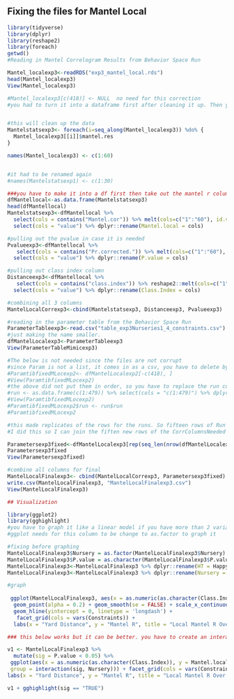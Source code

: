 
## Fixing the files for Mantel Local 

```r
library(tidyverse)
library(dplyr)
library(reshape2)
library(foreach)
getwd()
#Reading in Mantel Correlogram Results from Behavior Space Run

Mantel_localexp3<-readRDS("exp3_mantel_local.rds")
head(Mantel_localexp3)
View(Mantel_localexp3)

#Mantel_localexp3[c(418)] <- NULL  no need for this correction
#you had to turn it into a dataframe first after cleaning it up. Then you can turn the dataframe into a tibble


#this will clean up the data
Mantelstatsexp3<- foreach(i=seq_along(Mantel_localexp3)) %do% {   
  Mantel_localexp3[[i]]$mantel.res
}

names(Mantel_localexp3) <- c(1:60)


#it had to be renamed again
#names(Mantelstatsexp1) <- c(1:30)  

###you have to make it into a df first then take out the mantel r column
dfMantellocal<-as.data.frame(Mantelstatsexp3)
head(dfMantellocal)
Mantelstatsexp3<-dfMantellocal %>% 
  select(cols = contains("Mantel.cor")) %>% melt(cols=c("1":"60"), id.vars=NULL) %>%
  select(cols = "value") %>% dplyr::rename(Mantel.local = cols)

#pulling out the pvalue in case it is needed 
Pvalueexp3<-dfMantellocal %>%
   select(cols = contains("Pr.corrected.")) %>% melt(cols=c("1":"60"), id.vars=NULL) %>%
  select(cols = "value") %>% dplyr::rename(P.value = cols) 

#pulling out class index column 
Distanceexp3<-dfMantellocal %>%
   select(cols = contains("class.index")) %>% reshape2::melt(cols=c("1":"60"), id.vars=NULL) %>%
  select(cols = "value") %>% dplyr::rename(Class.Index = cols) 

#combining all 3 columns 
MantelLocalCorrexp3<-cbind(Mantelstatsexp3, Distanceexp3, Pvalueexp3)

```


```r
#reading in the parameter table from the Behavior Space Run
ParameterTableexp3<-read.csv("table_exp3Nurseries1_4_constraints.csv")
#just making the name smaller. 
dfMantelLocalexp3<-ParameterTableexp3 
View(ParameterTableMimicexp3)

#The below is not needed since the files are not corrupt
#since Param is not a list, it comes in as a csv, you have to delete by -c
#ParamtibfixedMLocexp2<- dfMantelLocalexp2[-c(418), ]
#View(ParamtibfixedMLocexp2)
#the above did not put them in order, so you have to replace the run column 
#run <- as.data.frame(c(1:479)) %>% select(cols = "c(1:479)") %>% dplyr::rename(run = cols)
#View(ParamtibfixedMLocexp2)
#ParamtibfixedMLocexp2$run <- run$run
#ParamtibfixedMLocexp2

```

```r
#this made replicates of the rows for the runs. So fifteen rows of Run 1, fifteen rows of Run 2 etc... 
#I did this so I can join the fiften new rows of the CorrColumnsNeeded file to the ParameterTableMimic file. Repeat rows 1 through XXX number of runs, 15 times, for all columns , ] 

Parametersexp3fixed<-dfMantelLocalexp3[rep(seq_len(nrow(dfMantelLocalexp3)), each = 15), ]   
Parametersexp3fixed
View(Parametersexp3fixed)
```

```r
#combine all columns for final 
MantelLocalFinalexp3<- cbind(MantelLocalCorrexp3, Parametersexp3fixed)  
write.csv(MantelLocalFinalexp3, "MantelLocalFinalexp3.csv")
View(MantelLocalFinalexp3)

```


```r
## Visualization

library(ggplot2)
library(gghighlight)
#you have to graph it like a linear model if you have more than 2 variables. 
#ggplot needs for this column to be change to as.factor to graph it

#fixing before graphing
MantelLocalFinalexp3$Nursery = as.factor(MantelLocalFinalexp3$Nursery)
MantelLocalFinalexp3$P.value = as.character(MantelLocalFinalexp3$P.value)
MantelLocalFinalexp3<-MantelLocalFinalexp3 %>% dplyr::rename(HT = Happy.type)
MantelLocalFinalexp3<-MantelLocalFinalexp3 %>% dplyr::rename(Nursery = Num.nursery)

#graph
 
 ggplot(MantelLocalFinalexp3, aes(x = as.numeric(as.character(Class.Index)), y = Mantel.local, color = Nursery)) + 
  geom_point(alpha = 0.2) + geom_smooth(se = FALSE) + scale_x_continuous(limits = c(0,30), breaks = c(10,20,30)) +
  geom_hline(yintercept = 0, linetype = 'longdash') + 
   facet_grid(cols = vars(Constraints)) + 
  labs(x = "Yard Distance", y = "Mantel R", title = "Local Mantel R Over 30 Yards", subtitle = "Contraints, Nurseries 1&4") + theme_bw()

### this below works but it can be better. you have to create an interaction between the variables you want to highlight. also, you have to create another column for the significant values and mutate that back into original dataframe. 

v1 <- MantelLocalFinalexp3 %>% 
  mutate(sig = P.value < 0.05) %>% 
 ggplot(aes(x = as.numeric(as.character(Class.Index)), y = Mantel.local, color = Nursery,
 group = interaction(sig, Nursery))) + facet_grid(cols = vars(Constraints)) + geom_point(alpha = 0.6) +
labs(x = "Yard Distance", y = "Mantel R", title = "Local Mantel R Over 30 Yards", subtitle = "Contraints, Nurseries 1& \n P-value < 0.05") + theme_bw() 

v1 + gghighlight(sig == "TRUE") 
 
```

